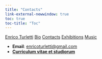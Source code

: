 ```yaml
---
title: "Contacts"
link-external-newwindow: true
toc: true
toc-title: "Toc"
---
```

<div class="navbar">
  <a href="index.html">Enrico Turletti</a>
  <a href="bio.html">Bio</a>
  <a href="#">Contacts</a>
  <a href="exhibitions.html">Exhibitions</a>
  <a href="music.html">Music</a>
</div>
* **Email**: <enricoturletti@gmail.com>
* [**Curriculum vitae et studiorum**](CV_EnricoTurletti.pdf)